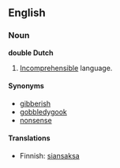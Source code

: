 ==English==
===Noun===
'''double Dutch'''

#[[Incomprehensible]] language.

====Synonyms====
*[[gibberish]]
*[[gobbledygook]]
*[[nonsense]]

====Translations====

*Finnish: [[siansaksa]]